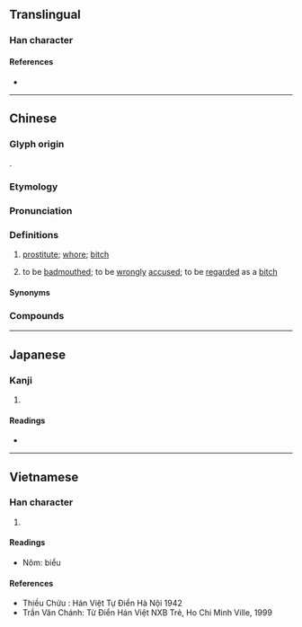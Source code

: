 {{character info}}
==Translingual==

===Han character===
{{Han char|rn=38|rad=女|as=08|sn=11|four=45432|canj=VQMV|ids=⿰女表}}

====References====
* {{Han ref|kx=0264.130|dkj=06397|dj=0531.050|hdz=21055.030|uh=5A4A|ud=23114|bh=B144|bd=45380}}

----

==Chinese==
{{zh-forms|alt=脿}}

===Glyph origin===
{{Han compound|女|表|c1=s|c2=p|t1=female|ls=psc|no_och2=y}}.

===Etymology===
{{rfe|zh}}

===Pronunciation===
{{zh-pron
|m=biǎo
|m-s=biao3
|c=biu2
|c-t=biau2
|g=bieu3
|h=pfs=péu;gd=biau3
|j=biau2
|mb=biǎu
|md=biēu
|mn=piáu
|mn-t=biao2/biou2
|w=2piau
|x=biau3
|cat=n,v
}}

===Definitions===
{{zh-hanzi}}

# {{lb|zh|colloquial|derogatory|vulgar}} [[prostitute]]; [[whore]]; [[bitch]]
# {{lb|zh|slang|derogatory}} to be [[badmouth]]ed; to be [[wrongly]] [[accused]]; to be [[regarded]] as a [[bitch]]

====Synonyms====
{{zh-dial|妓女}}

===Compounds===
{{zh-der|婊子|婊子送客|嫖婊子|綠茶婊|婊子養的|婊仔|婊生|婊囝|婊間|婊頭|聖母婊|婊子囝|婊子場|婊仔間|婊仔頭|漚婊|後母婊|漚婊娼|臭婊|娼婊|做婊|老婊|老婊頭|嫖婊|破婊|婊人|土婊|嬈婊|婊子間|婊牚|𨑨婊|大色婊|咖啡婊|婊婆|婊砸}}

----

==Japanese==

===Kanji===
{{ja-kanji|grade=|rs=女08}}

# {{rfdef|ja|sort=女08}}

====Readings====
* {{ja-readings|on=[[ひょう]] (hyō)|kun=}}

----

==Vietnamese==

===Han character===
{{vi-readings|reading=biểu|rs=女08}}

# {{rfdef|vi|sort=女08}}

====Readings====
* Nôm: biểu

====References====
* Thiều Chửu : Hán Việt Tự Điển Hà Nội 1942
* Trần Văn Chánh: Từ Điển Hán Việt NXB Trẻ, Ho Chi Minh Ville, 1999